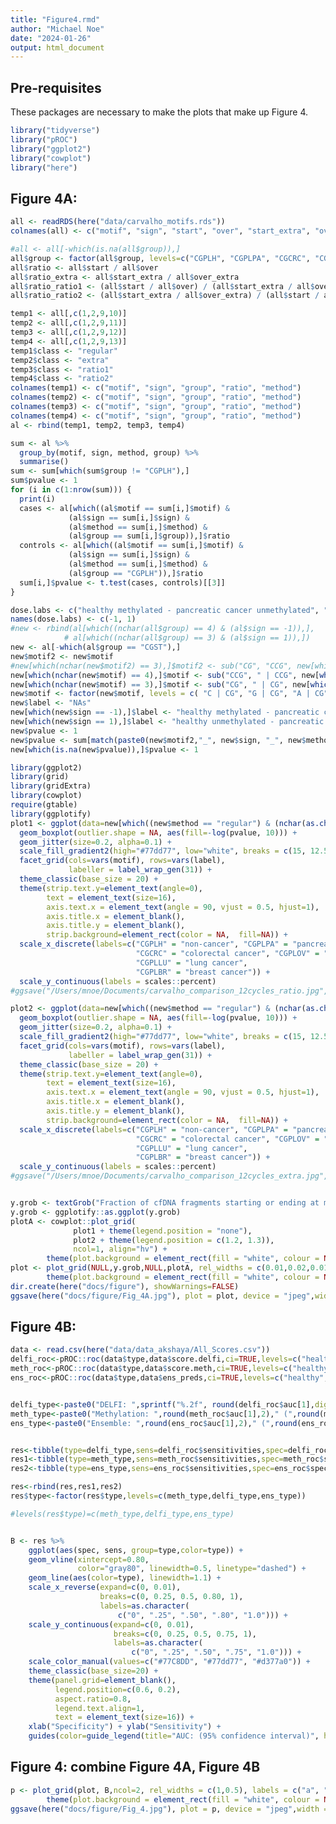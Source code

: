 ```yaml
---
title: "Figure4.rmd"
author: "Michael Noe"
date: "2024-01-26"
output: html_document
---
```


## Pre-requisites

These packages are necessary to make the plots that make up Figure 4.

```r
library("tidyverse")
library("pROC")
library("ggplot2")
library("cowplot")
library("here")
```


## Figure 4A: 

```r
all <- readRDS(here("data/carvalho_motifs.rds"))
colnames(all) <- c("motif", "sign", "start", "over", "start_extra", "over_extra", "sample", "group_id", "group")

#all <- all[-which(is.na(all$group)),]
all$group <- factor(all$group, levels=c("CGPLH", "CGPLPA", "CGCRC", "CGPLOV", "CGPLLU", "CGPLBR", "CGST"))
all$ratio <- all$start / all$over
all$ratio_extra <- all$start_extra / all$over_extra
all$ratio_ratio1 <- (all$start / all$over) / (all$start_extra / all$over_extra)
all$ratio_ratio2 <- (all$start_extra / all$over_extra) / (all$start / all$over)

temp1 <- all[,c(1,2,9,10)]
temp2 <- all[,c(1,2,9,11)]
temp3 <- all[,c(1,2,9,12)]
temp4 <- all[,c(1,2,9,13)]
temp1$class <- "regular"
temp2$class <- "extra"
temp3$class <- "ratio1"
temp4$class <- "ratio2"
colnames(temp1) <- c("motif", "sign", "group", "ratio", "method")
colnames(temp2) <- c("motif", "sign", "group", "ratio", "method")
colnames(temp3) <- c("motif", "sign", "group", "ratio", "method")
colnames(temp4) <- c("motif", "sign", "group", "ratio", "method")
al <- rbind(temp1, temp2, temp3, temp4)

sum <- al %>%
  group_by(motif, sign, method, group) %>%
  summarise()
sum <- sum[which(sum$group != "CGPLH"),]
sum$pvalue <- 1
for (i in c(1:nrow(sum))) {
  print(i)
  cases <- al[which((al$motif == sum[i,]$motif) & 
             (al$sign == sum[i,]$sign) & 
             (al$method == sum[i,]$method) &
             (al$group == sum[i,]$group)),]$ratio
  controls <- al[which((al$motif == sum[i,]$motif) & 
             (al$sign == sum[i,]$sign) & 
             (al$method == sum[i,]$method) &
             (al$group == "CGPLH")),]$ratio
  sum[i,]$pvalue <- t.test(cases, controls)[[3]]
}

dose.labs <- c("healthy methylated - pancreatic cancer unmethylated", "healthy unmethylated - pancreatic cancer methylated")
names(dose.labs) <- c(-1, 1)
#new <- rbind(al[which((nchar(all$group) == 4) & (al$sign == -1)),],
            # al[which((nchar(all$group) == 3) & (al$sign == 1)),])
new <- al[-which(al$group == "CGST"),]
new$motif2 <- new$motif
#new[which(nchar(new$motif2) == 3),]$motif2 <- sub("CG", "CCG", new[which(nchar(new$motif2) == 3),]$motif2)
new[which(nchar(new$motif) == 4),]$motif <- sub("CCG", " | CCG", new[which(nchar(new$motif) == 4),]$motif)
new[which(nchar(new$motif) == 3),]$motif <- sub("CG", " | CG", new[which(nchar(new$motif) == 3),]$motif)
new$motif <- factor(new$motif, levels = c( "C | CG", "G | CG", "A | CG", "T | CG", "C | CCG", "G | CCG",  "A | CCG",  "T | CCG"))
new$label <- "NAs"
new[which(new$sign == -1),]$label <- "healthy methylated - pancreatic cancer unmethylated"
new[which(new$sign == 1),]$label <- "healthy unmethylated - pancreatic cancer methylated"
new$pvalue <- 1
new$pvalue <- sum[match(paste0(new$motif2,"_", new$sign, "_", new$method, "_", new$group), paste0(sum$motif,"_", sum$sign, "_", sum$method, "_", sum$group)),]$pvalue
new[which(is.na(new$pvalue)),]$pvalue <- 1

library(ggplot2)
library(grid)
library(gridExtra)
library(cowplot)
require(gtable)
library(ggplotify)
plot1 <- ggplot(data=new[which((new$method == "regular") & (nchar(as.character(new$motif)) == 7) & (new$label == "healthy methylated - pancreatic cancer unmethylated")),], aes(x = group, y=ratio)) +
  geom_boxplot(outlier.shape = NA, aes(fill=-log(pvalue, 10))) +
  geom_jitter(size=0.2, alpha=0.1) +
  scale_fill_gradient2(high="#77dd77", low="white", breaks = c(15, 12.5, 10, 7.5, 5, 2.5, 0), limits=c(0,14), name="p-value (-log10)") +
  facet_grid(cols=vars(motif), rows=vars(label),
             labeller = label_wrap_gen(31)) +
  theme_classic(base_size = 20) +
  theme(strip.text.y=element_text(angle=0),
        text = element_text(size=16),
        axis.text.x = element_text(angle = 90, vjust = 0.5, hjust=1),
        axis.title.x = element_blank(),
        axis.title.y = element_blank(),
        strip.background=element_rect(color = NA,  fill=NA)) +
  scale_x_discrete(labels=c("CGPLH" = "non-cancer", "CGPLPA" = "pancreatic cancer",
                            "CGCRC" = "colorectal cancer", "CGPLOV" = "ovarian cancer",
                            "CGPLLU" = "lung cancer", 
                            "CGPLBR" = "breast cancer")) +
  scale_y_continuous(labels = scales::percent)
#ggsave("/Users/mnoe/Documents/carvalho_comparison_12cycles_ratio.jpg", plot = plot1, device = "jpeg",width = 20, height=12,units = "in", dpi=300)

plot2 <- ggplot(data=new[which((new$method == "regular") & (nchar(as.character(new$motif)) == 6) & (new$label == "healthy unmethylated - pancreatic cancer methylated")) ,], aes(x = group, y=ratio)) +
  geom_boxplot(outlier.shape = NA, aes(fill=-log(pvalue, 10))) +
  geom_jitter(size=0.2, alpha=0.1) +
  scale_fill_gradient2(high="#77dd77", low="white", breaks = c(15, 12.5, 10, 7.5, 5, 2.5,0), limits=c(0,14), name="p-value (-log10)") +
  facet_grid(cols=vars(motif), rows=vars(label),
             labeller = label_wrap_gen(31)) +
  theme_classic(base_size = 20) +
  theme(strip.text.y=element_text(angle=0),
        text = element_text(size=16),
        axis.text.x = element_text(angle = 90, vjust = 0.5, hjust=1),
        axis.title.x = element_blank(),
        axis.title.y = element_blank(),
        strip.background=element_rect(color = NA,  fill=NA)) +
  scale_x_discrete(labels=c("CGPLH" = "non-cancer", "CGPLPA" = "pancreatic cancer",
                            "CGCRC" = "colorectal cancer", "CGPLOV" = "ovarian cancer",
                            "CGPLLU" = "lung cancer", 
                            "CGPLBR" = "breast cancer")) +
  scale_y_continuous(labels = scales::percent)
#ggsave("/Users/mnoe/Documents/carvalho_comparison_12cycles_extra.jpg", plot = plot2, device = "jpeg",width = 20, height=12,units = "in", dpi=300)


y.grob <- textGrob("Fraction of cfDNA fragments starting or ending at motif", gp=gpar(fontsize=16), rot=90)
y.grob <- ggplotify::as.ggplot(y.grob)
plotA <- cowplot::plot_grid(
              plot1 + theme(legend.position = "none"),
              plot2 + theme(legend.position = c(1.2, 1.3)),
              ncol=1, align="hv") +
        theme(plot.background = element_rect(fill = "white", colour = NA))
plot <- plot_grid(NULL,y.grob,NULL,plotA, rel_widths = c(0.01,0.02,0.01,1), ncol=4) +
        theme(plot.background = element_rect(fill = "white", colour = NA))
dir.create(here("docs/figure"), showWarnings=FALSE)
ggsave(here("docs/figure/Fig_4A.jpg"), plot = plot, device = "jpeg",width = 13.3333, height=12,units = "in", dpi=300)
```


## Figure 4B: 

```r

data <- read.csv(here("data/data_akshaya/All_Scores.csv"))
delfi_roc<-pROC::roc(data$type,data$score.delfi,ci=TRUE,levels=c("healthy","cancer"))
meth_roc<-pROC::roc(data$type,data$score.meth,ci=TRUE,levels=c("healthy","cancer"))
ens_roc<-pROC::roc(data$type,data$ens_preds,ci=TRUE,levels=c("healthy","cancer"))


delfi_type<-paste0("DELFI: ",sprintf("%.2f", round(delfi_roc$auc[1],digits = 2))," (",round(delfi_roc$ci[1],2),"-",round(delfi_roc$ci[3],2),")")
meth_type<-paste0("Methylation: ",round(meth_roc$auc[1],2)," (",round(meth_roc$ci[1],2),"-",round(meth_roc$ci[3],2),")")
ens_type<-paste0("Ensemble: ",round(ens_roc$auc[1],2)," (",round(ens_roc$ci[1],2),"-",round(ens_roc$ci[3],2),")")


res<-tibble(type=delfi_type,sens=delfi_roc$sensitivities,spec=delfi_roc$specificities)
res1<-tibble(type=meth_type,sens=meth_roc$sensitivities,spec=meth_roc$specificities)
res2<-tibble(type=ens_type,sens=ens_roc$sensitivities,spec=ens_roc$specificities)

res<-rbind(res,res1,res2)
res$type<-factor(res$type,levels=c(meth_type,delfi_type,ens_type))

#levels(res$type)=c(meth_type,delfi_type,ens_type)


B <- res %>%
    ggplot(aes(spec, sens, group=type,color=type)) +
    geom_vline(xintercept=0.80,
               color="gray80", linewidth=0.5, linetype="dashed") +
    geom_line(aes(color=type), linewidth=1.1) +
    scale_x_reverse(expand=c(0, 0.01),
                    breaks=c(0, 0.25, 0.5, 0.80, 1),
                    labels=as.character(
                        c("0", ".25", ".50", ".80", "1.0"))) +
    scale_y_continuous(expand=c(0, 0.01),
                       breaks=c(0, 0.25, 0.5, 0.75, 1),
                       labels=as.character(
                           c("0", ".25", ".50", ".75", "1.0"))) +
    scale_color_manual(values=c("#77C8DD", "#77dd77", "#d377a0")) +
    theme_classic(base_size=20) +
    theme(panel.grid=element_blank(),
          legend.position=c(0.6, 0.2),
          aspect.ratio=0.8,
          legend.text.align=1,
          text = element_text(size=16)) +
    xlab("Specificity") + ylab("Sensitivity") +
    guides(color=guide_legend(title="AUC: (95% confidence interval)", hjust=1))
```


## Figure 4: combine Figure 4A, Figure 4B

```r
p <- plot_grid(plot, B,ncol=2, rel_widths = c(1,0.5), labels = c("a", "b"), label_size = 16) +
        theme(plot.background = element_rect(fill = "white", colour = NA))
ggsave(here("docs/figure/Fig_4.jpg"), plot = p, device = "jpeg",width = 180, height=108,units = "mm", dpi=600, scale = 3)
```
